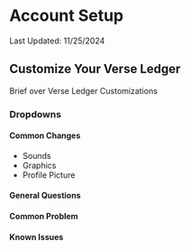 # Account Setup

Last Updated: 11/25/2024

## Customize Your Verse Ledger

Brief over Verse Ledger Customizations

### Dropdowns

#### Common Changes

- Sounds
- Graphics
- Profile Picture

#### General Questions

#### Common Problem

#### Known Issues
